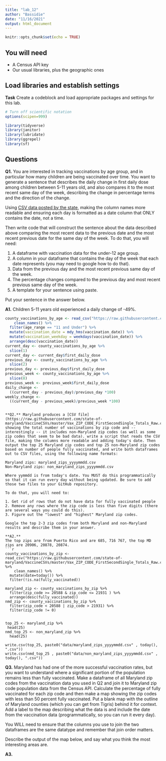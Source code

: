 ```yaml
---
title: "lab_12"
author: "Bassidie"
date: "11/16/2021"
output: html_document
---
```


```r
knitr::opts_chunk$set(echo = TRUE)
```

## You will need

* A Census API key
* Our usual libraries, plus the geographic ones

## Load libraries and establish settings

**Task** Create a codeblock and load appropriate packages and settings for this lab.

```r
# Turn off scientific notation
options(scipen=999)
```


```r
library(tidyverse)
library(janitor)
library(lubridate)
library(ggrepel)
library(sf)
```
## Questions

**Q1.** You are interested in tracking vaccinations by age group, and in particular how many children are being vaccinated over time. You want to generate a sentence that describes the daily change in first daily dose among children between 5-11 years old, and also compares it to the most recent same day of the week, describing the change in percentage terms and the direction of the change.

Using [CSV data posted by the state](https://raw.githubusercontent.com/state-of-maryland/VaccineCSVs/master/MD_COVID19_VaccinationPercentAgeGroupPopulation.csv), making the column names more readable and ensuring each day is formatted as a date column that ONLY contains the date, not a time.

Then write code that will construct the sentence about the data described above comparing the most recent data to the previous date and the most recent previous date for the same day of the week. To do that, you will need:

1. A dataframe with vaccination data for the under-12 age group.
2. A column in your dataframe that contains the day of the week that each date represents (you may need to google how to do that).
3. Data from the previous day and the most recent previous same day of the week.
4. The percentage changes compared to the previous day and most recent previous same day of the week.
5. A template for your sentence using paste.

Put your sentence in the answer below.

**A1.**
Children 5-11 years old experienced a daily change of -49%. 
```r
county_vaccinations_by_age <- read_csv("https://raw.githubusercontent.com/state-of-maryland/VaccineCSVs/master/MD_COVID19_VaccinationPercentAgeGroupPopulation.csv") %>%
    clean_names() %>%
  filter(age_range == "11 and Under") %>%
  mutate(vaccination_date = mdy_hms(vaccination_date)) %>%
  mutate(vaccination_weekday = weekdays(vaccination_date)) %>%
  arrange(desc(vaccination_date))
current_day <- county_vaccinations_by_age %>%
  slice(1) 
current_day <- current_day$first_daily_dose
previous_day <- county_vaccinations_by_age %>%
  slice(2)
previous_day <- previous_day$first_daily_dose
previous_week <- county_vaccinations_by_age %>%
  slice(8)
previous_week <- previous_week$first_daily_dose
daily_change <- 
  ((current_day - previous_day)/previous_day *100)
weekly_change <- 
  ((current_day - previous_week)/previous_week *100)
```
```

**Q2.** Maryland produces a [CSV file](https://raw.githubusercontent.com/state-of-maryland/VaccineCSVs/master/Vax_ZIP_CODE_FirstSecondSingle_Totals_Raw.csv) showing the total number of vaccinations by zip code and -- interestingly -- it includes non-Maryland zip codes (as well as some zip codes that seem to be bad data). write a script that reads the CSV file, making the columns more readable and adding today's date. Then output the top 25 Maryland zip codes and top 25 non-Maryland zip codes based on number of people fully vaccinated, and write both dataframes out to CSV files, using the following name formats:

Maryland zips: maryland_zips_yyyymmdd.csv
Non-Maryland zips: non_maryland_zips_yyyymmdd.csv

Where yymmdd is from today's date. You MUST do this programmatically so that it can run every day without being updated. Be sure to add those two files to your GitHub repository.

To do that, you will need to:

1. Get rid of rows that do not have data for fully vaccinated people
2. Remove any rows where the zip code is less than five digits (there are several ways you could do this).
3. Figure out the "lowest" and "highest" Maryland zip codes.

Google the top 2-3 zip codes from both Maryland and non-Maryland results and describe them in your answer.

**A2.**
The top zips are from Puerto Rico and are 685, 716 767, the top MD zips are 20906, 20878, 20874.
```r
county_vaccinations_by_zip <- read_csv("https://raw.githubusercontent.com/state-of-maryland/VaccineCSVs/master/Vax_ZIP_CODE_FirstSecondSingle_Totals_Raw.csv") %>%
    clean_names() %>%
  mutate(date=today()) %>%
  filter(!is.na(fully_vaccinated))
  
maryland_zip <- county_vaccinations_by_zip %>%
  filter(zip_code >= 20588 & zip_code <= 21931 ) %>%
  arrange(desc(fully_vaccinated)) 
nmd_zip <- county_vaccinations_by_zip %>%
  filter(zip_code < 20588 | zip_code > 21931) %>%
  filter(zip_code != 0)
 
 
top_25 <- maryland_zip %>%
 head(25)
nmd_top_25 <- non_maryland_zip %>%
  head(25)
  
write.csv(top_25, paste0("data/maryland_zips_yyyymmdd.csv" , today(), ".csv"))
write.csv(nmd_top_25 , paste0("data/non_maryland_zips_yyyymmdd.csv" , today(), ".csv"))
```


**Q3.** Maryland has had one of the more successful vaccination rates, but you want to understand where a significant portion of the population remains less than fully vaccinated. Make a dataframe of all Maryland zip codes from the vaccination data you used in Q2 and join it to Maryland zip code population data from the Census API. Calculate the percentage of fully vaccinated for each zip code and then make a map showing the zip codes with less than 50 percent fully vaccinated. Put a blank map with the outline of Maryland counties (which you can get from Tigris) behind it for context. Add a label to the map describing what the data is and include the date from the vaccination data (programmatically, so you can run it every day).

You WILL need to ensure that the columns you use to join the two dataframes are the same datatype and remember that join order matters.

Describe the output of the map below, and say what you think the most interesting areas are.

**A3.**

```r
```
